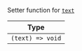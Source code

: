 Setter function for [`text`](/reactnative/contexts/message-input-context#text)

| Type |
| - |
| `(text) => void` |
